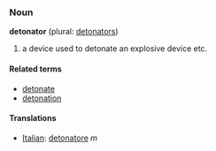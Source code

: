 ===Noun===
'''detonator''' (plural: [[detonators]])

# a device used to detonate an explosive device etc.

====Related terms====
*[[detonate]]
*[[detonation]]

====Translations====
*[[Italian]]: [[detonatore]] ''m''